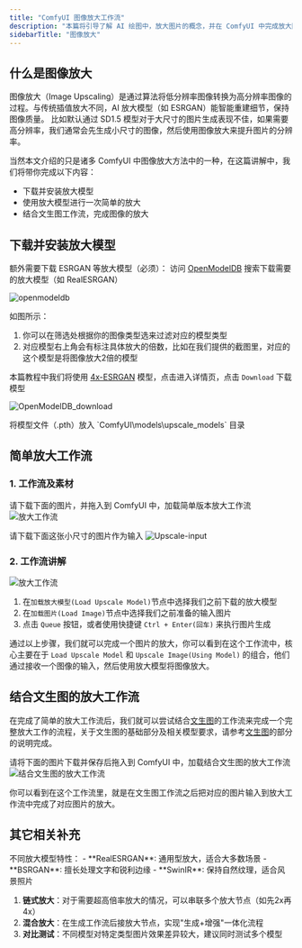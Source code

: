 ```yaml
---
title: "ComfyUI 图像放大工作流"
description: "本篇将引导了解 AI 绘图中，放大图片的概念，并在 ComfyUI 中完成放大图片工作流生成"
sidebarTitle: "图像放大"
---
```



## 什么是图像放大

图像放大（Image Upscaling）是通过算法将低分辨率图像转换为高分辨率图像的过程。与传统插值放大不同，AI 放大模型（如 ESRGAN）能智能重建细节，保持图像质量。
比如默认通过 SD1.5 模型对于大尺寸的图片生成表现不佳，如果需要高分辨率，我们通常会先生成小尺寸的图像，然后使用图像放大来提升图片的分辨率。

当然本文介绍的只是诸多 ComfyUI 中图像放大方法中的一种，在这篇讲解中，我们将带你完成以下内容：
- 下载并安装放大模型
- 使用放大模型进行一次简单的放大
- 结合文生图工作流，完成图像的放大


## 下载并安装放大模型

额外需要下载 ESRGAN 等放大模型（必须）：
<Steps>
<Step title="访问 OpenModelDB">
访问 [OpenModelDB](https://openmodeldb.info/) 搜索下载需要的放大模型（如 RealESRGAN）

![openmodeldb](/images/tutorial/basic/upscale/upscale_OpenModelDB.jpg)

如图所示：
1. 你可以在筛选处根据你的图像类型选来过滤对应的模型类型
2. 对应模型右上角会有标注具体放大的倍数，比如在我们提供的截图里，对应的这个模型是将图像放大2倍的模型

本篇教程中我们将使用 [4x-ESRGAN](https://openmodeldb.info/models/4x-ESRGAN) 模型，点击进入详情页，点击 `Download` 下载模型

![OpenModelDB_download](https://raw.githubusercontent.com/Comfy-Org/example_workflows/refs/heads/main/image/basic/upscale_workflow.png)

</Step>
<Step title="将模型文件放入指定目录">
将模型文件（.pth）放入 `ComfyUI\models\upscale_models` 目录
</Step>
</Steps>

## 简单放大工作流

### 1. 工作流及素材

请下载下面的图片，并拖入到 ComfyUI 中，加载简单版本放大工作流
![放大工作流](/images/tutorial/basic/upscale/upscale_workflow.png)

请下载下面这张小尺寸的图片作为输入
![Upscale-input](/images/tutorial/basic/upscale/upscale-input.jpg)

### 2. 工作流讲解

![放大工作流](/images/tutorial/basic/upscale/upscale_simple_workflow.jpg)

1. 在`加载放大模型(Load Upscale Model)`节点中选择我们之前下载的放大模型
2. 在`加载图片(Load Image)`节点中选择我们之前准备的输入图片
3. 点击 `Queue` 按钮，或者使用快捷键 `Ctrl + Enter(回车)` 来执行图片生成

通过以上步骤，我们就可以完成一个图片的放大，你可以看到在这个工作流中，核心主要在于 `Load Upscale Model` 和 `Upscale Image(Using Model)` 的组合，他们通过接收一个图像的输入，然后使用放大模型将图像放大。

## 结合文生图的放大工作流

在完成了简单的放大工作流后，我们就可以尝试结合[文生图](/zh-CN/tutorials/basic/text-to-image)的工作流来完成一个完整放大工作的流程，关于文生图的基础部分及相关模型要求，请参考[文生图](/zh-CN/tutorials/basic/text-to-image)的部分的说明完成。

请将下面的图片下载并保存后拖入到 ComfyUI 中，加载结合文生图的放大工作流
![结合文生图的放大工作流](/images/tutorial/basic/upscale/esrgan_example.png)

你可以看到在这个工作流里，就是在文生图工作流之后把对应的图片输入到放大工作流中完成了对应图片的放大。

## 其它相关补充

<Tip>
不同放大模型特性：
- **RealESRGAN**: 通用型放大，适合大多数场景
- **BSRGAN**: 擅长处理文字和锐利边缘
- **SwinIR**: 保持自然纹理，适合风景照片
</Tip>

1. **链式放大**：对于需要超高倍率放大的情况，可以串联多个放大节点（如先2x再4x）
2. **混合放大**：在生成工作流后接放大节点，实现"生成+增强"一体化流程
3. **对比测试**：不同模型对特定类型图片效果差异较大，建议同时测试多个模型